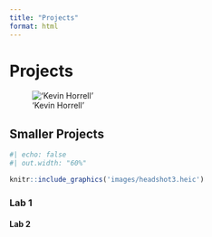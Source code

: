 ```yaml
---
title: "Projects"
format: html
---
```


# Projects
!['Kevin Horrell'](images/headshot4.jpg)

## Smaller Projects
```r
#| echo: false
#| out.width: "60%"

knitr::include_graphics('images/headshot3.heic')
```

### Lab 1

#### Lab 2